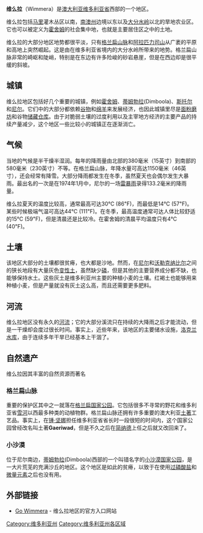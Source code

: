 {{Unreferenced|time=2020-10-14T11:55:10+00:00}}
'''维么拉'''（Wimmera）是[[澳大利亚|澳大利亚]][[维多利亚省|维多利亚省]]西部的一个地区。

维么拉包括[[马里|马里]]灌木丛区以南，[[南澳州|南澳州]]边境以东以及[[大分水岭|大分水岭]]以北的旱地农业区。它也可以被定义为[[霍舍姆|霍舍姆]]的社会集中地，也就是主要居住区之中的土地。

维么拉的大部分地区地势都很平淡，只有[[格兰扁山脉|格兰扁山脉]]和[[阿拉匹力司山|阿拉匹力司山]]从广袤的平原和高地上突然崛起。这是由在维多利亚省境内的大分水岭所带来的地势。格兰扁山脉非常的崎岖和陡峭，特别是在东边有许多险峻的砂岩悬崖，但是在西边却是很平缓的斜坡。

==城镇==
维么拉地区包括好几个重要的城镇，例如[[霍舍姆|霍舍姆]]、[[蒂姆勃拉|蒂姆勃拉]](Dimboola)、[[斯托尔|斯托尔]]和[[尼尔|尼尔]]。它们中的大部分都依赖[[谷物|谷物]]和[[绵羊|绵羊]]来发展经济，也因此城镇里尽是[[面粉|面粉]][[磨坊|磨坊]]和谷物[[储藏仓库|储藏仓库]]。由于对脆弱土壤的过度利用{{Fact|time=2007-07-16T11:04:32Z}}以及主宰地方经济的主要产品的持续产量减少，这个地区一些比较小的城镇正在逐渐消亡。

==气候==
当地的气候是半干燥半湿润。每年的降雨量由北部的380毫米（15英寸）到南部的580毫米（230英寸）不等。在格兰扁山脉，年降水量可高达1150毫米（46英寸），还会经常有降雪。大部分降雨都发生在冬季，虽然夏天也会偶尔发生大暴雨。最出名的一次是在1974年1月中，尼尔的一场[[雷暴雨|雷暴雨]]录得133.2毫米的降雨量。

维么拉夏天的温度比较高，通常最高可达30℃ (86℉)，而最低是14℃ (57℉)。某些时候极端气温可高达44℃ (111℉)。在冬季，最高温度通常可达人体比较舒适的15℃ (59℉)，但是清晨还是比较冷。在霍舍姆的清晨平均温度只有4℃ (40℉)。

==土壤==
该地区大部分的土壤都很贫瘠，也大都是沙地。然而，在[[尼尔|尼尔]]和[[沃勒克纳比尔|沃勒克纳比尔]]之间的狭长地段有大量灰色[[变性土|变性土]]，虽然缺少[[磷|磷]]，但是其他的主要营养成分都不缺，也能够保持水土。这些灰土是维多利亚州主要的种植小麦的土壤。红褐土也能够用来种植小麦，但是产量就没有灰土这么高，而且还需要更多肥料。

==河流==
维么拉地区没有永久的[[河流|河流]]；它的大部分溪流只在持续的大降雨之后才能流动，但是一干燥却会度过很长时间。事实上，近些年来，该地区的主要储水设施，[[洛克兰|洛克兰]][[水库|水库]]，由于连续多年干旱已经基本上干涸了。

==自然遗产==
维么拉因其丰富的自然资源而著名

===格兰扁山脉===
重要的保护区其中之一就落在[[格兰扁国家公园|格兰扁国家公园]]。它包括很多不寻常的野花和维多利亚省[[雪河|雪河]]以西最多种类的动植物群。格兰扁山脉还拥有许多重要的澳大利亚[[土著|土著]]工艺品。事实上，在[[锺·坚娜|锺·坚娜]]担任维多利亚省省长时一段很短的时间内，这个国家公园曾经改名叫土著'''Gaeriwad'''，但是不久之后在[[简纳德|简纳德]]上任之后就又改回来了。

===小沙漠===
位于尼尔南边，[[蒂姆勃拉|蒂姆勃拉]](Dimboola)西部的一个叫错名字的[[小沙漠国家公园|小沙漠国家公园]]，是一大片荒芜的充满沙丘的地区。这个地区是如此的贫瘠，以致于在使用[[过磷酸盐|过磷酸盐]]和[[微量元素|微量元素]]之后也没有用。

==外部链接==
{{commonscat}}
{{wikivoyage}}
*[http://www.wimmera.com.au/ Go Wimmera] {{Wayback|url=http://www.wimmera.com.au/ |date=20061104194620 }} - 维么拉地区的官方入口网站

[[Category:维多利亚州|Category:维多利亚州]]
[[Category:维多利亚州各区域|Category:维多利亚州各区域]]